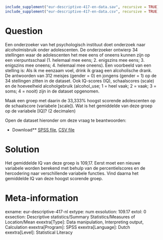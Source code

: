 ```r
include_supplement("eur-descriptive-417-en-data.sav", recursive = TRUE)
include_supplement("eur-descriptive-417-en-data.csv", recursive = TRUE)
```

Question
========
Een onderzoeker van het psychologisch instituut doet onderzoek naar alcoholmisbruik onder adolescenten. De onderzoeker ontwierp 34 stellingen waar de adolescenten het mee eens of oneens kunnen zijn op een vierpuntsschaal (1. helemaal mee eens; 2. enigszins mee eens; 3. enigszins mee oneens; 4. helemaal mee oneens). Een voorbeeld van een stelling is: Als ik me eenzaam voel, drink ik graag een alcoholische drank. De antwoorden van 312 meisjes (gender = 0) en jongens (gender = 1) op de 34 stellingen zitten in de dataset. Ook IQ-scores (IQ), schaalscores (scale) en de hoeveelheid alcoholgebruik (alcohol_use; 1 = heel vaak; 2 = vaak; 3 = soms; 4 = nooit) zijn in de dataset opgenomen.

Maak een groep met daarin de 33,333% hoogst scorende adolescenten op de schaalscore (variabele [scale]). Wat is het gemiddelde van deze groep op de variabele [IQ]? (2 decimalen)

Open de dataset hieronder om deze vraag te beantwoorden:

* Download** [SPSS file](eur-descriptive-417-en-data.sav), [CSV file](eur-descriptive-417-en-data.csv)


Solution
========
Het gemiddelde IQ van deze groep is 109,17. Eerst moet een nieuwe variabele worden berekend met behulp van de percentielscores en de hercodering naar verschillende variabele functies. Vind daarna het gemiddelde IQ van deze hoogst scorende groep.

Meta-information
================
exname: eur-descriptive-417-nl
extype: num
exsolution: 109.17
extol: 0
exsection: Descriptive statistics/Summary Statistics/Measures of Location/Mean
exextra[Type]: Data manipulation, Interpreting output, Calculation
exextra[Program]: SPSS
exextra[Language]: Dutch
exextra[Level]: Statistical Literacy
